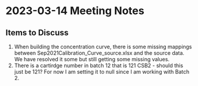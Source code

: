 # 2023-03-14 Meeting Notes

## Items to Discuss

1. When building the concentration curve, there is some missing mappings between Sep2021Calibration_Curve_source.xlsx and the source data. We have resolved it some but still getting some missing values.
2. There is a cartirdge number in batch 12 that is 121 CSB2 - should this just be 121? For now I am setting it to null since I am working with Batch 2.
